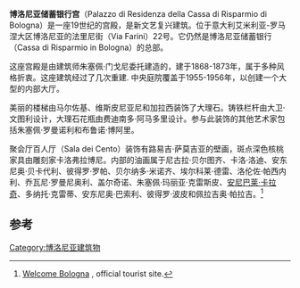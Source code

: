 {{Infobox building
| building_name = 博洛尼亚储蓄银行宫 
| location = 意大利博洛尼亚
| architectural_style =宫殿
}}
'''博洛尼亚储蓄银行宫'''（Palazzo di Residenza della Cassa di Risparmio di Bologna）是一座19世纪的宫殿，是新文艺复兴建筑。位于意大利艾米利亚-罗马涅大区博洛尼亚的法里尼街（Via Farini）22号。它仍然是博洛尼亚储蓄银行（Cassa di Risparmio in Bologna）的总部。

这座宫殿是由建筑师朱塞佩·门戈尼委托建造的，建于1868-1873年，属于多种风格折衷。这座建筑经过了几次重建. 中央庭院覆盖于1955-1956年，以创建一个大型的内部大厅。

美丽的楼梯由马尔佐基、维斯皮尼亚尼和加拉西装饰了大理石。铸铁栏杆由大卫·文图利设计，大理石花瓶由费迪南多·阿马多里设计。参与此装饰的其他艺术家包括朱塞佩·罗曼诺利和布鲁诺·博阿里。

聚会厅百人厅（Sala dei Cento）装饰有路易吉·萨莫吉亚的壁画，斑点深色核桃家具由雕刻家卡洛弗拉博尼。内部的油画属于尼古拉·贝尔图齐、卡洛·洛迪、安东尼奥·贝卡代利、彼得罗·罗帕、贝尔纳多·米诺齐、埃尔科莱·德雷、洛伦佐·帕西内利、乔瓦尼·罗曼尼奥利、盖尔奇诺、朱塞佩·玛丽亚·克雷斯皮、[[安尼巴莱·卡拉奇|安尼巴莱·卡拉奇]]、多纳托·克雷蒂、安东尼奥·巴索利、彼得罗·波皮和佩拉吉奥·帕拉吉。<ref>[http://www.bolognawelcome.com/en/places-to-see/history-art/params/CategoriaLuoghi_7/Luoghi_276/ref/Palazzo%20di%20Residenza%20della%20Cassa%20di%20Risparmio%20di%20Bologna Welcome Bologna] {{Wayback|url=http://www.bolognawelcome.com/en/places-to-see/history-art/params/CategoriaLuoghi_7/Luoghi_276/ref/Palazzo%20di%20Residenza%20della%20Cassa%20di%20Risparmio%20di%20Bologna |date=20150923193554 }}, official tourist site.</ref>

{{coord|44.4917|N|11.3453|E|source:wikidata|display=title}}
==参考==
{{reflist}}
[[Category:博洛尼亚建筑物|Category:博洛尼亚建筑物]]